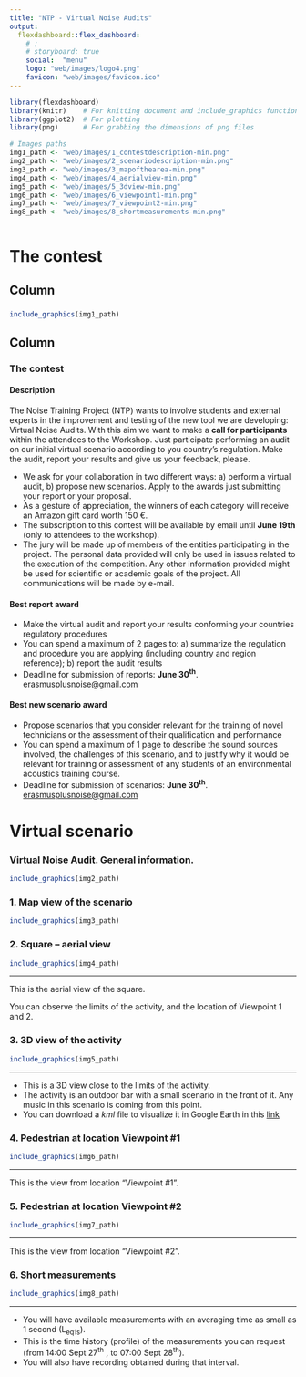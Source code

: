 ```yaml
---
title: "NTP - Virtual Noise Audits"
output: 
  flexdashboard::flex_dashboard:
    # :
    # storyboard: true
    social:  "menu"
    logo: "web/images/logo4.png"
    favicon: "web/images/favicon.ico"
---
```


```r
library(flexdashboard)
library(knitr)    # For knitting document and include_graphics function
library(ggplot2)  # For plotting
library(png)      # For grabbing the dimensions of png files

# Images paths
img1_path <- "web/images/1_contestdescription-min.png"
img2_path <- "web/images/2_scenariodescription-min.png"
img3_path <- "web/images/3_mapofthearea-min.png"
img4_path <- "web/images/4_aerialview-min.png"
img5_path <- "web/images/5_3dview-min.png"
img6_path <- "web/images/6_viewpoint1-min.png"
img7_path <- "web/images/7_viewpoint2-min.png"
img8_path <- "web/images/8_shortmeasurements-min.png"



```

The contest
=========================================

Column
-----------------------------------------

### {data-commentary-width=0}

```r
include_graphics(img1_path)

```


Column
-----------------------------------------
### The contest 

#### Description

The Noise Training Project (NTP) wants to involve students and external experts in the improvement and testing of the new tool we are developing: Virtual Noise Audits. With this aim we want to make a **call for participants** within the attendees to the Workshop. Just participate performing an audit on our initial virtual scenario according to you country’s regulation. Make the audit, report your results and give us your feedback, please. 

- We ask for your collaboration in two different ways: a) perform a virtual audit, b) propose new scenarios. Apply to the awards just submitting your report or your proposal.
- As a gesture of appreciation, the winners of each category will receive an Amazon gift card worth 150 €. 
- The subscription to this contest will be available by email until **June 19th** (only to attendees to the workshop).
- The jury will be made up of members of the entities participating in the project. The personal data provided will only be used in issues related to the execution of the competition. Any other information provided might be used for scientific or academic goals of the project. All communications will be made by e-mail.



#### Best report award

- Make the virtual audit and report your results conforming your countries regulatory procedures
- You can spend a maximum of 2 pages to: a)  summarize the regulation and procedure you are applying (including country and region reference); b) report the audit results
- Deadline for submission of reports: **June 30^th^**. [erasmusplusnoise@gmail.com](mailto:erasmusplusnoise@gmail.com)


#### Best new scenario award

- Propose scenarios that you consider relevant for the training of novel technicians or the assessment of their qualification and performance
- You can spend a maximum of 1 page to describe the sound sources involved, the challenges of this scenario, and to justify why it would be relevant for training or assessment of any students of an environmental acoustics training course.
- Deadline for submission of scenarios: **June 30^th^**. [erasmusplusnoise@gmail.com](mailto:erasmusplusnoise@gmail.com)

Virtual scenario {.storyboard}
=========================================
###  **Virtual Noise Audit. General information.** 

```r
include_graphics(img2_path)
```


### **1. Map view of the scenario**  {data-commentary-width=400}

```r
include_graphics(img3_path)
```

### **2. Square – aerial view** {data-commentary-width=250}

```r
include_graphics(img4_path)
```

*** 

This is the aerial view of the square. 

You can observe the limits of the activity, and the location of Viewpoint 1 and 2.


### **3. 3D view of the activity** {data-commentary-width=250}

```r
include_graphics(img5_path)
```

*** 

- This is a 3D view close to the limits of the activity. 
- The activity is an outdoor bar with a small scenario in the front of it. Any music in this scenario is coming from this point.
- You can download a *kml* file  to visualize it in Google Earth in this [link](https://github.com/grupoI2A2/ntp_workshop/raw/master/web/images/Activity.kmz)

### **4. Pedestrian at location Viewpoint #1** {data-commentary-width=250}

```r
include_graphics(img6_path)
```

*** 
This is the view from location “Viewpoint #1”.


### **5. Pedestrian at location Viewpoint #2** {data-commentary-width=250}

```r
include_graphics(img7_path)
```

*** 
This is the view from location “Viewpoint #2”. 


### **6. Short measurements** {data-commentary-width=250}

```r
include_graphics(img8_path)
```

*** 
- You will have available measurements with an averaging time as small as 1 second (L~eq1s~). 
- This is the time history (profile) of the measurements you can request (from 14:00 Sept 27^th^ , to 	07:00 Sept 28^th^). 
- You will also have recording obtained during that interval.